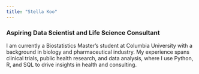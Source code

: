 ```yaml
---
title: "Stella Koo"
---
```


### Aspiring Data Scientist and Life Science Consultant
I am currently a Biostatistics Master’s student at Columbia University with a background in biology and pharmaceutical industry. My experience spans clinical trials, public health research, and data analysis, where I use Python, R, and SQL to drive insights in health and consulting. 

